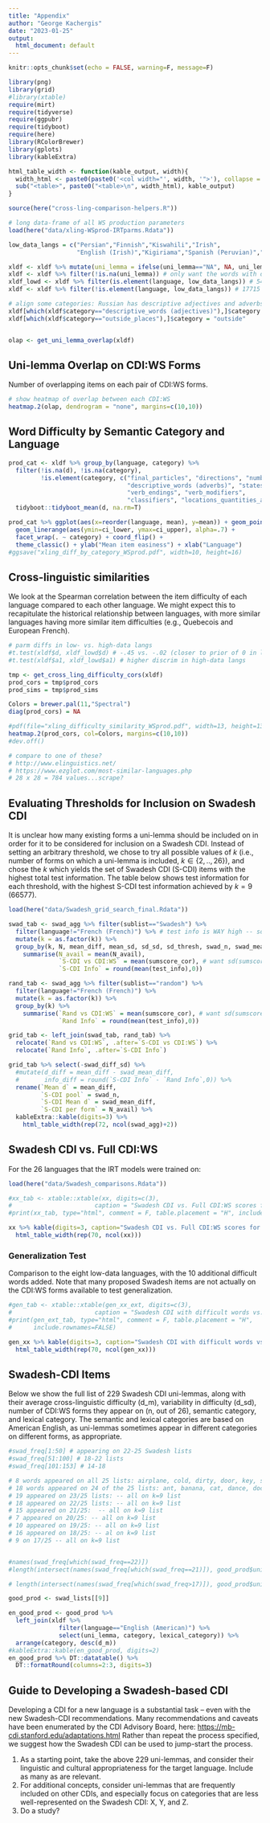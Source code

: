 ```yaml
---
title: "Appendix"
author: "George Kachergis"
date: "2023-01-25"
output:
  html_document: default
---
```


```r
knitr::opts_chunk$set(echo = FALSE, warning=F, message=F)

library(png)
library(grid)
#library(xtable)
require(mirt)
require(tidyverse)
require(ggpubr)
require(tidyboot)
require(here)
library(RColorBrewer)
library(gplots)
library(kableExtra)

html_table_width <- function(kable_output, width){
  width_html <- paste0(paste0('<col width="', width, '">'), collapse = "\n")
  sub("<table>", paste0("<table>\n", width_html), kable_output)
} 

source(here("cross-ling-comparison-helpers.R"))

# long data-frame of all WS production parameters
load(here("data/xling-WSprod-IRTparms.Rdata"))

low_data_langs = c("Persian","Finnish","Kiswahili","Irish",
                   "English (Irish)","Kigiriama","Spanish (Peruvian)","Greek (Cypriot)")

xldf <- xldf %>% mutate(uni_lemma = ifelse(uni_lemma=="NA", NA, uni_lemma))
xldf <- xldf %>% filter(!is.na(uni_lemma)) # only want the words with defined uni-lemmas
xldf_lowd <- xldf %>% filter(is.element(language, low_data_langs)) # 5464
xldf <- xldf %>% filter(!is.element(language, low_data_langs)) # 17715

# align some categories: Russian has descriptive adjectives and adverbs
xldf[which(xldf$category=="descriptive_words (adjectives)"),]$category = "descriptive_words"
xldf[which(xldf$category=="outside_places"),]$category = "outside"


olap <- get_uni_lemma_overlap(xldf)
```

## Uni-lemma Overlap on CDI:WS Forms

Number of overlapping items on each pair of CDI:WS forms.

```r
# show heatmap of overlap between each CDI:WS
heatmap.2(olap, dendrogram = "none", margins=c(10,10))
```


## Word Difficulty by Semantic Category and Language

```r
prod_cat <- xldf %>% group_by(language, category) %>%
  filter(!is.na(d), !is.na(category),
         !is.element(category, c("final_particles", "directions", "numbers", "articles", "other",
                                 "descriptive_words (adverbs)", "states", "unknown",
                                 "verb_endings", "verb_modifiers",
                                 "classifiers", "locations_quantities_adverbs"))) %>%
  tidyboot::tidyboot_mean(d, na.rm=T)

prod_cat %>% ggplot(aes(x=reorder(language, mean), y=mean)) + geom_point(alpha=.7) +
  geom_linerange(aes(ymin=ci_lower, ymax=ci_upper), alpha=.7) +
  facet_wrap(. ~ category) + coord_flip() + 
  theme_classic() + ylab("Mean item easiness") + xlab("Language")
#ggsave("xling_diff_by_category_WSprod.pdf", width=10, height=16)
```


## Cross-linguistic similarities 

We look at the Spearman correlation between the item difficulty of each language compared to each other language. 
We might expect this to recapitulate the historical relationship between languages, with more similar languages having more similar item difficulties (e.g., Quebecois and European French).

```r
# parm diffs in low- vs. high-data langs
#t.test(xldf$d, xldf_lowd$d) # -.45 vs. -.02 (closer to prior of 0 in low-data langs)
#t.test(xldf$a1, xldf_lowd$a1) # higher discrim in high-data langs

tmp <- get_cross_ling_difficulty_cors(xldf)
prod_cors = tmp$prod_cors
prod_sims = tmp$prod_sims

Colors = brewer.pal(11,"Spectral")
diag(prod_cors) = NA

#pdf(file="xling_difficulty_similarity_WSprod.pdf", width=13, height=13)
heatmap.2(prod_cors, col=Colors, margins=c(10,10))
#dev.off()

# compare to one of these?
# http://www.elinguistics.net/
# https://www.ezglot.com/most-similar-languages.php
# 28 x 28 = 784 values...scrape?

```


## Evaluating Thresholds for Inclusion on Swadesh CDI

It is unclear how many existing forms a uni-lemma should be included on in order for it to be considered for inclusion on a Swadesh CDI. 
Instead of setting an arbitrary threshold, we chose to try all possible values of $k$ (i.e., number of forms on which a uni-lemma is included, $k \in \{2,..,26\}$), and chose the $k$ which yields the set of Swadesh CDI (S-CDI) items with the highest total test information.
The table below shows test information for each threshold, with the highest S-CDI test information achieved by $k=9$ (66577).

```r
load(here("data/Swadesh_grid_search_final.Rdata"))

swad_tab <- swad_agg %>% filter(sublist=="Swadesh") %>%
  filter(language!="French (French)") %>% # test info is WAY high -- something fishy
  mutate(k = as.factor(k)) %>%
  group_by(k, N, mean_diff, mean_sd, sd_sd, sd_thresh, swad_n, swad_mean_diff, swad_diff_sd) %>%
    summarise(N_avail = mean(N_avail),
              `S-CDI vs CDI:WS` = mean(sumscore_cor), # want sd(sumscore_cor) and sd(test_info) ?
              `S-CDI Info` = round(mean(test_info),0))

rand_tab <- swad_agg %>% filter(sublist=="random") %>%
  filter(language!="French (French)") %>% 
  mutate(k = as.factor(k)) %>%
  group_by(k) %>%
    summarise(`Rand vs CDI:WS` = mean(sumscore_cor), # want sd(sumscore_cor) and sd(test_info) ?
              `Rand Info` = round(mean(test_info),0))

grid_tab <- left_join(swad_tab, rand_tab) %>%
  relocate(`Rand vs CDI:WS`, .after=`S-CDI vs CDI:WS`) %>%
  relocate(`Rand Info`, .after=`S-CDI Info`)

grid_tab %>% select(-swad_diff_sd) %>%
  #mutate(d_diff = mean_diff - swad_mean_diff,
  #       info_diff = round(`S-CDI Info` - `Rand Info`,0)) %>%
  rename(`Mean d` = mean_diff, 
         `S-CDI pool` = swad_n,
         `S-CDI Mean d` = swad_mean_diff,
         `S-CDI per form` = N_avail) %>%
  kableExtra::kable(digits=3) %>%
    html_table_width(rep(72, ncol(swad_agg)+2))
```


## Swadesh CDI vs. Full CDI:WS

For the 26 languages that the IRT models were trained on:

```r
load(here("data/Swadesh_comparisons.Rdata"))

#xx_tab <- xtable::xtable(xx, digits=c(3), 
#                       caption = "Swadesh CDI vs. Full CDI:WS scores for 26 training languages.")
#print(xx_tab, type="html", comment = F, table.placement = "H", include.rownames=FALSE)

xx %>% kable(digits=3, caption="Swadesh CDI vs. Full CDI:WS scores for 26 training languages.") %>%
  html_table_width(rep(70, ncol(xx)))
```

### Generalization Test

Comparison to the eight low-data languages, with the 10 additional difficult words added.
Note that many proposed Swadesh items are not actually on the CDI:WS forms available to test generalization. 

```r
#gen_tab <- xtable::xtable(gen_xx_ext, digits=c(3), 
#                       caption = "Swadesh CDI with difficult words vs. Full CDI:WS scores for 8 generalization languages.")
#print(gen_ext_tab, type="html", comment = F, table.placement = "H",
#      include.rownames=FALSE)

gen_xx %>% kable(digits=3, caption="Swadesh CDI with difficult words vs. Full CDI:WS scores for 8 generalization languages.") %>%
  html_table_width(rep(70, ncol(gen_xx)))
```


## Swadesh-CDI Items

Below we show the full list of 229 Swadesh CDI uni-lemmas, along with their average cross-linguistic difficulty (d_m), variability in difficulty (d_sd), number of CDI:WS forms they appear on (n, out of 26), semantic category, and lexical category. The semantic and lexical categories are based on American English, as uni-lemmas sometimes appear in different categories on different forms, as appropriate.

```r
#swad_freq[1:50] # appearing on 22-25 Swadesh lists
#swad_freq[51:100] # 18-22 lists
#swad_freq[101:153] # 14-18

# 8 words appeared on all 25 lists: airplane, cold, dirty, door, key, sing, TV, wait 
# 18 words appeared on 24 of the 25 lists: ant, banana, cat, dance, doctor, dog, eat, finger, lion, milk, mommy, moon, nose, paper, telephone, tongue, tooth, yes -- all of which on k=9 list
# 19 appeared on 23/25 lists: -- all on k=9 list
# 18 appeared on 22/25 lists: -- all on k=9 list
# 15 appeared on 21/25:  -- all on k=9 list
# 7 appeared on 20/25: -- all on k=9 list
# 10 appeared on 19/25: -- all on k=9 list
# 16 appeared on 18/25: -- al on k=9 list
# 9 on 17/25 -- all on k=9 list


#names(swad_freq[which(swad_freq==22)])
#length(intersect(names(swad_freq[which(swad_freq==21)]), good_prod$uni_lemma))

# length(intersect(names(swad_freq[which(swad_freq>17)]), good_prod$uni_lemma)) # 111 

good_prod <- swad_lists[[9]]

en_good_prod <- good_prod %>% 
  left_join(xldf %>% 
              filter(language=="English (American)") %>% 
              select(uni_lemma, category, lexical_category)) %>%
  arrange(category, desc(d_m))
#kableExtra::kable(en_good_prod, digits=2)
en_good_prod %>% DT::datatable() %>%
  DT::formatRound(columns=2:3, digits=3)
```

## Guide to Developing a Swadesh-based CDI

Developing a CDI for a new language is a substantial task -- even with the new Swadesh-CDI recommendations.
Many recommendations and caveats have been enumerated by the CDI Advisory Board, here: [https://mb-cdi.stanford.edu/adaptations.html](https://mb-cdi.stanford.edu/adaptations.html)
Rather than repeat the process specified, we suggest how the Swadesh CDI can be used to jump-start the process.

1. As a starting point, take the above 229 uni-lemmas, and consider their linguistic and cultural appropriateness for the target language. Include as many as are relevant.
2. For additional concepts, consider uni-lemmas that are frequently included on other CDIs, and especially focus on categories that are less well-represented on the Swadesh CDI: X, Y, and Z.
3. Do a study?
